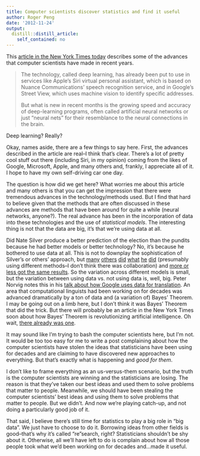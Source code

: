 ```yaml
---
title: Computer scientists discover statistics and find it useful
author: Roger Peng
date: '2012-11-24'
output:
  distill::distill_article:
    self_contained: no
---
```


This [article in the New York Times today](http://www.nytimes.com/2012/11/24/science/scientists-see-advances-in-deep-learning-a-part-of-artificial-intelligence.html?smid=pl-share) describes some of the advances that computer scientists have made in recent years.

> The technology, called deep learning, has already been put to use in services like Apple’s Siri virtual personal assistant, which is based on Nuance Communications’ speech recognition service, and in Google’s Street View, which uses machine vision to identify specific addresses.
> 
> But what is new in recent months is the growing speed and accuracy of deep-learning programs, often called artificial neural networks or just “neural nets” for their resemblance to the neural connections in the brain.

Deep learning? Really?

Okay, names aside, there are a few things to say here. First, the advances described in the article are real--I think that's clear. There's a lot of pretty cool stuff out there (including Siri, in my opinion) coming from the likes of Google, Microsoft, Apple, and many others and, frankly, I appreciate all of it. I hope to have my own self-driving car one day.

The question is how did we get here? What worries me about this article and many others is that you can get the impression that there were tremendous advances in the technology/methods used. But I find that hard to believe given that the methods that are often discussed in these advances are methods that have been around for quite a while (neural networks, anyone?). The real advance has been in the incorporation of data into these technologies and the use of _statistical models_. The interesting thing is not that the data are big, it's that we're using data at all.

Did Nate Silver produce a better prediction of the election than the pundits because he had better models or better technology? No, it's because he bothered to use data at all. This is not to downplay the sophistication of Silver's or others' approach, but [many](http://electoral-vote.com/) [others](http://votamatic.org/) [did](http://www.huffingtonpost.com/news/pollster/) [what](http://www.realclearpolitics.com/epolls/2012/president/2012_elections_electoral_college_map.html) [he](http://polltracker.talkingpointsmemo.com/) [did](http://election.princeton.edu/) (presumably using different methods--I don't think there was collaboration) and [more or less got the same results](http://fivethirtyeight.blogs.nytimes.com/2012/10/31/oct-30-what-state-polls-suggest-about-the-national-popular-vote/). So the variation across different models is small, but the variation between using data vs. not using data is, well, big. Peter Norvig notes this in his [talk about how Google uses data for translation](http://simplystatistics.org/2012/03/16/the-unreasonable-effectiveness-of-data-a-talk/). An area that computational linguists had been working on for decades was advanced dramatically by a ton of data and (a variation of) Bayes' Theorem. I may be going out on a limb here, but I don't think it was Bayes' Theorem that did the trick. But there will probably be an article in the New York Times soon about how Bayes' Theorem is revolutionizing artificial intelligence. Oh wait, [there already was one](http://www.nytimes.com/2008/05/03/technology/03koller.html).

It may sound like I'm trying to bash the computer scientists here, but I'm not. It would be too too easy for me to write a post complaining about how the computer scientists have stolen the ideas that statisticians have been using for decades and are claiming to have discovered new approaches to everything. But that's exactly what is happening and _good for them_.

I don't like to frame everything as an us-versus-them scenario, but the truth is the computer scientists are winning and the statisticians are losing. The reason is that they've taken our best ideas and used them to solve problems that matter to people. Meanwhile, we should have been stealing the computer scientists' best ideas and using them to solve problems that matter to people. But we didn't. And now we're playing catch-up, and not doing a particularly good job of it.

That said, I believe there's still time for statistics to play a big role in "big data". We just have to choose to do it. Borrowing ideas from other fields is good--that's why it's called "re"search, right? Statisticians shouldn't be shy about it. Otherwise, all we'll have left to do is complain about how all those people took what we'd been working on for decades and...made it useful.
